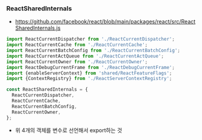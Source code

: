 ### ReactSharedInternals

- https://github.com/facebook/react/blob/main/packages/react/src/ReactSharedInternals.js

```js
import ReactCurrentDispatcher from './ReactCurrentDispatcher';
import ReactCurrentCache from './ReactCurrentCache';
import ReactCurrentBatchConfig from './ReactCurrentBatchConfig';
import ReactCurrentActQueue from './ReactCurrentActQueue';
import ReactCurrentOwner from './ReactCurrentOwner';
import ReactDebugCurrentFrame from './ReactDebugCurrentFrame';
import {enableServerContext} from 'shared/ReactFeatureFlags';
import {ContextRegistry} from './ReactServerContextRegistry';

const ReactSharedInternals = {
  ReactCurrentDispatcher,
  ReactCurrentCache,
  ReactCurrentBatchConfig,
  ReactCurrentOwner,
};
```

- 위 4개의 객체를 변수로 선언해서 export하는 것 

